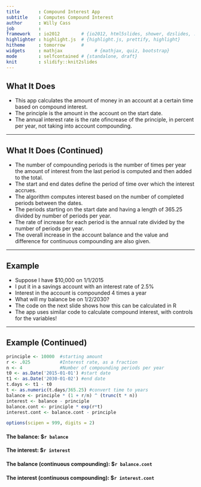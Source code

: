 ```yaml
---
title       : Compound Interest App
subtitle    : Computes Compound Interest
author      : Willy Cass
job         : 
framework   : io2012        # {io2012, html5slides, shower, dzslides, ...}
highlighter : highlight.js  # {highlight.js, prettify, highlight}
hitheme     : tomorrow      # 
widgets     : mathjax            # {mathjax, quiz, bootstrap}
mode        : selfcontained # {standalone, draft}
knit        : slidify::knit2slides
---
```


## What It Does

* This app calculates the amount of money in an account at a certain time based on 
compound interest.  
* The principle is the amount in the account on the start date. 
* The annual interest rate is the rate ofincrease of the principle, in percent per year, not taking into account compounding. 

---

## What It Does (Continued)
* The number of compounding periods is the number of times per year the amount of interest 
from the last period is computed and then added to the total. 
* The start and end dates define the period of time over which the interest accrues.
* The algorithm computes interest based on the number of completed periods between
the dates. 
* The periods starting on the start date and having a length of 365.25
divided by number of periods per year. 
* The rate of increase for each period is the annual rate divided by the number of periods per year. 
* The overall increase in the account balance and the value and difference for continuous compounding are also given.

---

## Example

* Suppose I have $10,000 on 1/1/2015
* I put it in a savings account with an interest rate of 2.5%
* Interest in the account is compounded 4 times a year
* What will my balance be on 1/2/2030? 
* The code on the next slide shows how this can be calculated in R
* The app uses similar code to calculate compound interest, with controls for the variables!

---

## Example (Continued)

```r
principle <- 10000  #starting amount
r <- .025           #Interest rate, as a fraction
n <- 4              #Number of compounding periods per year
t0 <- as.Date('2015-01-01') #start date
t1 <- as.Date('2030-01-02') #end date
t.days <- t1 - t0
t <- as.numeric(t.days/365.25) #convert time to years
balance <- principle * (1 + r/n) ^ (trunc(t * n))
interest <- balance - principle
balance.cont <- principle * exp(r*t)
interest.cont <- balance.cont - principle
```
```r
options(scipen = 999, digits = 2)
```
#### The balance: $`r balance`
#### The interest: $`r interest`
#### The balance (continuous compounding): $`r balance.cont`
#### The interest (continuous compounding): $`r interest.cont`

